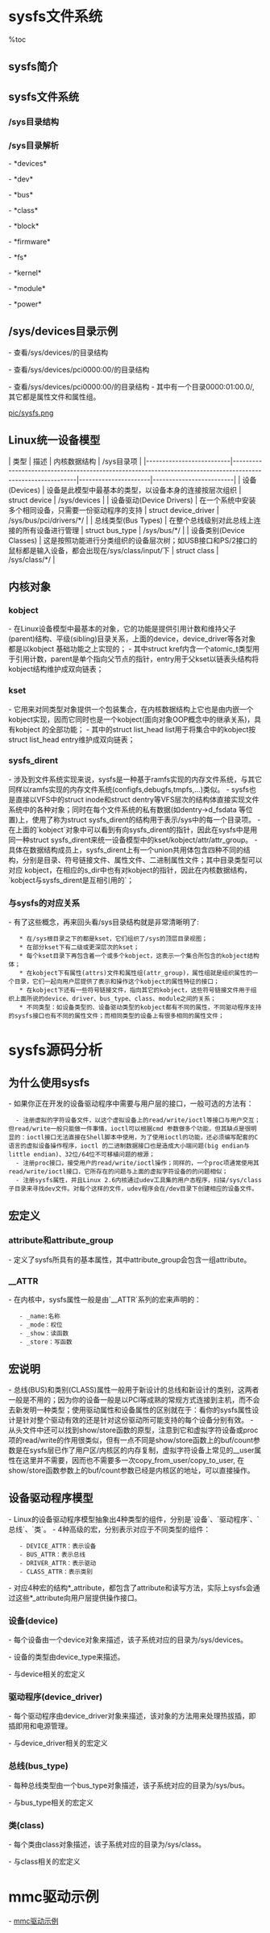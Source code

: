 = sysfs文件系统 =

%toc

== sysfs简介 ==
{{{class="brush:text"
    sysfs是Linux内核中设计较新的一种虚拟的基于内存的文件系统，它的作用与proc有些类似，
但除了与proc相同的具有查看和设定内核参数功能之外，还有为Linux统一设备模型作为管理之用。
相比于proc文件系统，使用sysfs导出内核数据的方式更为统一，并且组织的方式更好，它的设计从
proc中吸取了很多教训。本文就sysfs的挂载点/sys目录结构、其与Linux统一设备模型的关系、常见
属性文件的用法等方面对sysfs作入门介绍，并且就内核编程方面，以具体的例子来展示如何添加
sysfs支持。
}}}

== sysfs文件系统 ==
{{{class="brush:text"
    /sys下的目录结构是经过精心设计的：
    在/sys/devices下是所有设备的真实对象，包括如视频卡和以太网卡等真实的设备，也包括ACPI等
不那么显而易见的真实设备、还有tty, bonding等纯粹虚拟的设备；在其它目录如class, bus等中则在
分类的目录中含有大量对devices中真实对象引用的符号链接文件。
}}}

=== /sys目录结构 ===
{{{class="brush:bash"
$ ls -F /sys
block/  bus/  class/  dev/  devices/  firmware/  fs/  kernel/  module/  power/
}}}

=== /sys目录解析 ===
- *devices*

{{{class="brush:text"
    这是内核对系统中所有设备的分层次表达模型，也是/sys文件系统管理设备的最重要的目录结构，
下文会对它的内部结构作进一步分析；
}}}

- *dev*

{{{class="brush:text"
    这个目录下维护一个按字符设备和块设备的主次号码(major:minor)链接到真实的设备(/sys/devices下)
的符号链接文件，它是在内核 2.6.26 首次引入；
}}}

- *bus*

{{{class="brush:text"
    这是内核设备按总线类型分层放置的目录结构，devices中的所有设备都是连接于某种总线之下，在这里的
每一种具体总线之下可以找到每一个具体设备的符号链接，它也是构成Linux统一设备模型的一部分；
}}}

- *class*

{{{class="brush:text"
    这是按照设备功能分类的设备模型，如：系统所有输入设备都会出现在/sys/class/input之下，而不论它们
是以何种总线连接到系统。它也是构成Linux统一设备模型的一部分；
}}}

- *block*

{{{class="brush:text"
    这里是系统中当前所有的块设备所在，按照功能来说放置在/sys/class之下会更合适，但只是由于历史遗留
因素而一直存在于/sys/block, 但从2.6.22开始就已标记为过时，只有在打开了CONFIG_SYSFS_DEPRECATED配置下
编译才会有这个目录的存在，并且在2.6.26内核中已正式移到/sys/class/block,旧的接口/sys/block为了向后兼
容保留存在，但其中的内容已经变为指向它们在/sys/devices/中真实设备的符号链接文件；
}}}

- *firmware*

{{{class="brush:text"
    这里是系统加载固件机制的对用户空间的接口，关于固件有专用于固件加载的一套API，在附录LDD3一书中有
关于内核支持固件加载机制的更详细的介绍；
}}}

- *fs*

{{{class="brush:text"
    这里按照设计是用于描述系统中所有文件系统，包括文件系统本身和按文件系统分类存放的已挂载点，
但目前只有fuse，gfs2等少数文件系统支持sysfs接口，一些传统的虚拟文件系统(VFS)层次控制参数仍然
在sysctl(/proc/sys/fs)接口中；
}}}

- *kernel*

{{{class="brush:text"
    这里是内核所有可调整参数的位置，目前只有uevent_helper, kexec_loaded, mm, 和新式的slab分配器等
几项较新的设计在使用它，其它内核可调整参数仍然位于sysctl(/proc/sys/kernel)接口中；
}}}

- *module*

{{{class="brush:text"
    这里有系统中所有模块的信息，不论这些模块是以内联(inlined)方式编译到内核映像文件(vmlinuz)中
还是编译为外部模块(ko文件)，都可能会出现在/sys/module 中：
    * 编译为外部模块(ko文件)在加载后会出现对应的/sys/module/<module_name>/, 并且在这个目录下会
出现一些属性文件和属性目录来表示此外部模块的一些信息，如版本号、加载状态、所提供的驱动程序等；
    * 编译为内联方式的模块则只在当它有非0属性的模块参数时会出现对应的/sys/module/<module_name>, 
这些模块的可用参数会出现在/sys/modules/<modname>/parameters/<param_name>中，
        ** 如/sys/module/printk/parameters/time这个可读写参数控制着内联模块printk在打印内核消息时
是否加上时间前缀；
        ** 所有内联模块的参数也可以由"<module_name>.<param_name>=<value>"的形式写在内核启动参数上，
如启动内核时加上参数"printk.time=1"与向"/sys/module/printk/parameters/time"写入1的效果相同；
    * 没有非0属性参数的内联模块不会出现于此。
}}}

- *power*

{{{class="brush:text"
    这里是系统中电源选项，这个目录下有几个属性文件可以用于控制整个机器的电源状态，
如可以向其中写入控制命令让机器关机、重启等。
}}}

== /sys/devices目录示例 ==
- 查看/sys/devices/的目录结构

{{{class="brush:bash"
$ ls -F /sys/devices/
isa/  LNXSYSTM:00/  pci0000:00/  platform/  pnp0/  pnp1/  system/  virtual/
}}}

- 查看/sys/devices/pci0000:00/的目录结构

{{{class="brush:bash"
$ ls -F /sys/devices/pci0000:00/
0000:00:00.0/  0000:00:02.5/  0000:00:03.1/  0000:00:0e.0/   power/
0000:00:01.0/  0000:00:02.7/  0000:00:03.2/  firmware_node@  uevent
0000:00:02.0/  0000:00:03.0/  0000:00:03.3/  pci_bus/
}}}

- 查看/sys/devices/pci0000:00/的目录结构
- 其中有一个目录0000:01:00.0/, 其它都是属性文件和属性组。

{{{class="brush:bash"
$ ls -F /sys/devices/pci0000:00/0000:00:01.0/
0000:01:00.0/         device         local_cpus  power/            subsystem_vendor
broken_parity_status  enable         modalias    resource          uevent
class                 irq            msi_bus     subsystem@        vendor
config                local_cpulist  pci_bus/    subsystem_device
}}}

[[pic/sysfs.png]]

== Linux统一设备模型 ==
{{{class="brush:text"
    在Linux 2.5内核的开发过程中，人们设计了一套新的设备模型，目的是为了对计算机上的所有设备
进行统一地表示和操作，包括设备本身和设备之间的连接关系。这个模型是在分析了PCI和USB的总线驱动
过程中得到的，这两个总线类型能代表当前系统中的大多数设备类型，它们都有完善的热挺拔机制和电源
管理的支持，也都有级连机制的支持，以桥接的PCI/USB总线控制器的方式可以支持更多的PCI/USB设备。
为了给所有设备添加统一的电源管理的支持，而不是让每个设备中去独立实现电源管理的支持，人们考虑的
是如何尽可能地重用代码；而且在有层次模型的PCI/USB总线中，必须以合理形式展示出这个层次关系，
这也是电源管理等所要求的必须有层次结构。

    如在一个典型的PC系统中，中央处理器(CPU)能直接控制的是PCI总线设备，而USB总线设备是以一个PCI
设备(PCI-USB桥)的形式接入在PCI总线设备上，外部USB设备再接入在USB总线设备上；当计算机执行挂起
(suspend)操作时，Linux内核应该以“外部USB设备->USB总线设备->PCI总线设备”的顺序通知每一个设备将电
源挂起；执行恢复(resume)时则以相反的顺序通知；反之如果不按此顺序则将有设备得不到正确的电源状态
变迁的通知，将无法正常工作。

    sysfs是在这个Linux统一设备模型的开发过程中的一项副产品。为了将这些有层次结构的设备以用户程序可见
的方式表达出来，人们很自然想到了利用文件系统的目录树结构（这是以UNIX方式思考问题的基础，一切都是
文件！）在这个模型中，有几种基本类型，它们的对应关系见下表：
}}}

| 类型                     | 描述                                                                                                       | 内核数据结构         | /sys目录项              |
|--------------------------|------------------------------------------------------------------------------------------------------------|----------------------|-------------------------|
| 设备(Devices)            | 设备是此模型中最基本的类型，以设备本身的连接按层次组织                                                     | struct device        | /sys/devices            |
| 设备驱动(Device Drivers) | 在一个系统中安装多个相同设备，只需要一份驱动程序的支持                                                     | struct device_driver | /sys/bus/pci/drivers/*/ |
| 总线类型(Bus Types)      | 在整个总线级别对此总线上连接的所有设备进行管理                                                             | struct bus_type      | /sys/bus/*/             |
| 设备类别(Device Classes) | 这是按照功能进行分类组织的设备层次树；如USB接口和PS/2接口的鼠标都是输入设备，都会出现在/sys/class/input/下 | struct class         | /sys/class/*/           |

== 内核对象 ==
=== kobject ===
- 在Linux设备模型中最基本的对象，它的功能是提供引用计数和维持父子(parent)结构、平级(sibling)目录关系，上面的device，device_driver等各对象都是以kobject 基础功能之上实现的；
- 其中struct kref内含一个atomic_t类型用于引用计数，parent是单个指向父节点的指针，entry用于父kset以链表头结构将kobject结构维护成双向链表；

{{{class="brush:c"
struct kobject {
    const char              *name;
    struct list_head        entry;
    struct kobject          *parent;
    struct kset             *kset;
    struct kobj_type        *ktype;
    struct sysfs_dirent     *sd;
    struct kref             kref;
    unsigned int state_initialized:1;
    unsigned int state_in_sysfs:1;
    unsigned int state_add_uevent_sent:1;
    unsigned int state_remove_uevent_sent:1;
}; 
}}}

=== kset ===
- 它用来对同类型对象提供一个包装集合，在内核数据结构上它也是由内嵌一个kobject实现，因而它同时也是一个kobject(面向对象OOP概念中的继承关系)，具有kobject 的全部功能；
- 其中的struct list_head list用于将集合中的kobject按struct list_head entry维护成双向链表；

{{{class="brush:c"
struct kset {
    struct list_head list;
    spinlock_t list_lock;
    struct kobject kobj;
    struct kset_uevent_ops *uevent_ops;
}; 
}}}

=== sysfs_dirent ===
- 涉及到文件系统实现来说，sysfs是一种基于ramfs实现的内存文件系统，与其它同样以ramfs实现的内存文件系统(configfs,debugfs,tmpfs,...)类似。
- sysfs也是直接以VFS中的struct inode和struct dentry等VFS层次的结构体直接实现文件系统中的各种对象；同时在每个文件系统的私有数据(如dentry->d_fsdata 等位置)上，使用了称为struct sysfs_dirent的结构用于表示/sys中的每一个目录项。
- 在上面的`kobject`对象中可以看到有向sysfs_dirent的指针，因此在sysfs中是用同一种struct sysfs_dirent来统一设备模型中的kset/kobject/attr/attr_group。
- 具体在数据结构成员上，sysfs_dirent上有一个union共用体包含四种不同的结构，分别是目录、符号链接文件、属性文件、二进制属性文件；其中目录类型可以对应 kobject，在相应的s_dir中也有对kobject的指针，因此在内核数据结构，`kobject与sysfs_dirent是互相引用的`；

{{{class="brush:c"
struct sysfs_dirent {
    atomic_t                s_count;
    atomic_t                s_active;
    struct sysfs_dirent     *s_parent;
    struct sysfs_dirent     *s_sibling;
    const char              *s_name;

    union {
        struct sysfs_elem_dir       s_dir;
        struct sysfs_elem_symlink   s_symlink;
        struct sysfs_elem_attr      s_attr;
        struct sysfs_elem_bin_attr  s_bin_attr;
    };

    unsigned int    s_flags;
    ino_t           s_ino;
    umode_t         s_mode;
    struct iattr    *s_iattr;
};
}}}

=== 与sysfs的对应关系 ===
- 有了这些概念，再来回头看/sys目录结构就是非常清晰明了:
    * 在/sys根目录之下的都是kset，它们组织了/sys的顶层目录视图；
    * 在部分kset下有二级或更深层次的kset；
    * 每个kset目录下再包含着一个或多个kobject，这表示一个集合所包含的kobject结构体；
    * 在kobject下有属性(attrs)文件和属性组(attr_group)，属性组就是组织属性的一个目录，它们一起向用户层提供了表示和操作这个kobject的属性特征的接口；
    * 在kobject下还有一些符号链接文件，指向其它的kobject，这些符号链接文件用于组织上面所说的device、driver、bus_type、class、module之间的关系；
    * 不同类型：如设备类型的、设备驱动类型的kobject都有不同的属性，不同驱动程序支持的sysfs接口也有不同的属性文件；而相同类型的设备上有很多相同的属性文件；

= sysfs源码分析 =

== 为什么使用sysfs ==
- 如果你正在开发的设备驱动程序中需要与用户层的接口，一般可选的方法有：
   - 注册虚拟的字符设备文件，以这个虚拟设备上的read/write/ioctl等接口与用户交互；但read/write一般只能做一件事情，ioctl可以根据cmd 参数做多个功能，但其缺点是很明显的：ioctl接口无法直接在Shell脚本中使用，为了使用ioctl的功能，还必须编写配套的C语言的虚拟设备操作程序，ioctl 的二进制数据接口也是造成大小端问题(big endian与little endian)、32位/64位不可移植问题的根源；
   - 注册proc接口，接受用户的read/write/ioctl操作；同样的，一个proc项通常使用其read/write/ioctl接口，它所存在的问题与上面的虚拟字符设备的的问题相似；
   - 注册sysfs属性，并且Linux 2.6内核通过udev工具集的用户态程序，扫描/sys/class子目录来寻找dev文件。对每个这样的文件，udev程序会在/dev目录下创建相应的设备文件。

== 宏定义 ==

=== attribute和attribute_group ===
- 定义了sysfs所具有的基本属性，其中attribute_group会包含一组attribute。

{{{class="brush:c"
// 头文件include/linux/sysfs.h

// attribute
/* FIXME
 * The *owner field is no longer used.
 * x86 tree has been cleaned up. The owner
 * attribute is still left for other arches.
 */
struct attribute {
	const char		*name;
	struct module	*owner;
	mode_t			mode;
};

// attribute_group
struct attribute_group {
	const char		    *name;
	mode_t			    (*is_visible)(struct kobject *,
					      struct attribute *, int);
	struct attribute	**attrs;
};
}}}

=== __ATTR ===
- 在内核中，sysfs属性一般是由`__ATTR`系列的宏来声明的：
    - _name:名称
    - _mode：权位
    - _show：读函数
    - _store：写函数

{{{class="brush:c"
// 头文件include/linux/sysfs.h
// __ATTR
#define __ATTR(_name,_mode,_show,_store) { \
	.attr = {.name = __stringify(_name), .mode = _mode },	\
	.show	= _show,					\
	.store	= _store,					\
}

// __ATTR_RO
#define __ATTR_RO(_name) { \
	.attr	= { .name = __stringify(_name), .mode = 0444 },	\
	.show	= _name##_show,					\
}

#define __ATTR_NULL { .attr = { .name = NULL } }
}}}

== 宏说明 ==
- 总线(BUS)和类别(CLASS)属性一般用于新设计的总线和新设计的类别，这两者一般是不用的；因为你的设备一般是以PCI等成熟的常规方式连接到主机，而不会去新发明一种类型；使用驱动属性和设备属性的区别就在于：看你的sysfs属性设计是针对整个驱动有效的还是针对这份驱动所可能支持的每个设备分别有效。
- 从头文件中还可以找到show/store函数的原型，注意到它和虚拟字符设备或proc项的read/write的作用很类似，但有一点不同是show/store函数上的buf/count参数是在sysfs层已作了用户区/内核区的内存复制，虚拟字符设备上常见的__user属性在这里并不需要，因而也不需要多一次copy_from_user/copy_to_user, 在show/store函数参数上的buf/count参数已经是内核区的地址，可以直接操作。

== 设备驱动程序模型 ==
- Linux的设备驱动程序模型抽象出4种类型的组件，分别是`设备`、`驱动程序`、`总线`、`类`。
- 4种高级的宏，分别表示对应于不同类型的组件：
    - DEVICE_ATTR：表示设备
    - BUS_ATTR：表示总线
    - DRIVER_ATTR：表示驱动
    - CLASS_ATTR：表示类别 
- 对应4种宏的结构*_attribute，都包含了attribute和读写方法，实际上sysfs会通过这些*_attribute向用户层提供操作接口。

=== 设备(device) ===
- 每个设备由一个device对象来描述，该子系统对应的目录为/sys/devices。

{{{class="brush:c"
struct device {
    ......
	struct device		*parent;

	struct kobject kobj;
	struct device_type	*type;

    ......
	struct bus_type	*bus;		    /* type of bus device is on */
	struct device_driver *driver;	/* which driver has allocated this device */
};
}}}

- 设备的类型由device_type来描述。

{{{class="brush:c"
struct device_type {
	const char *name;
	struct attribute_group **groups;
	int (*uevent)(struct device *dev, struct kobj_uevent_env *env);
	void (*release)(struct device *dev);

	int (*suspend)(struct device *dev, pm_message_t state);
	int (*resume)(struct device *dev);

	struct dev_pm_ops *pm;
};
}}}

- 与device相关的宏定义

{{{class="brush:c"
// DEVICE_ATTR
struct device_attribute {
	struct attribute	attr;
	ssize_t (*show)(struct device *dev, struct device_attribute *attr,
			char *buf);
	ssize_t (*store)(struct device *dev, struct device_attribute *attr,
			 const char *buf, size_t count);
};

#define DEVICE_ATTR(_name, _mode, _show, _store) \
struct device_attribute dev_attr_##_name = __ATTR(_name, _mode, _show, _store)
}}}

=== 驱动程序(device_driver) ===
- 每个驱动程序由device_driver对象来描述，该对象的方法用来处理热拔插，即插即用和电源管理。

{{{class="brush:c"
struct device_driver {
	const char		*name;
	struct bus_type		*bus;

	struct module		*owner;
	const char		*mod_name;	/* used for built-in modules */

	bool suppress_bind_attrs;	/* disables bind/unbind via sysfs */

	int (*probe) (struct device *dev);
	int (*remove) (struct device *dev);
	void (*shutdown) (struct device *dev);
	int (*suspend) (struct device *dev, pm_message_t state);
	int (*resume) (struct device *dev);
	const struct attribute_group **groups;

	const struct dev_pm_ops *pm;

	struct driver_private *p;
};
}}}

- 与device_driver相关的宏定义

{{{class="brush:c"
// DRIVER_ATTR
struct driver_attribute {
	struct attribute attr;
	ssize_t (*show)(struct device_driver *driver, char *buf);
	ssize_t (*store)(struct device_driver *driver, const char *buf,
			 size_t count);
};

#define DRIVER_ATTR(_name, _mode, _show, _store)	\
struct driver_attribute driver_attr_##_name =		\
	__ATTR(_name, _mode, _show, _store)
}}}

=== 总线(bus_type) ===
- 每种总线类型由一个bus_type对象描述，该子系统对应的目录为/sys/bus。

{{{class="brush:c"
struct bus_type {
	const char		*name;
	struct bus_attribute	*bus_attrs;
	struct device_attribute	*dev_attrs;
	struct driver_attribute	*drv_attrs;

	int (*match)(struct device *dev, struct device_driver *drv);
	int (*uevent)(struct device *dev, struct kobj_uevent_env *env);
	int (*probe)(struct device *dev);
	int (*remove)(struct device *dev);
	void (*shutdown)(struct device *dev);

	int (*suspend)(struct device *dev, pm_message_t state);
	int (*resume)(struct device *dev);

	const struct dev_pm_ops *pm;

	struct bus_type_private *p;
};
}}}

- 与bus_type相关的宏定义

{{{class="brush:c"
// BUS_ATTR
struct bus_attribute {
	struct attribute	attr;
	ssize_t (*show)(struct bus_type *bus, char *buf);
	ssize_t (*store)(struct bus_type *bus, const char *buf, size_t count);
};

#define BUS_ATTR(_name, _mode, _show, _store)	\
struct bus_attribute bus_attr_##_name = __ATTR(_name, _mode, _show, _store)
}}}

=== 类(class) ===
- 每个类由class对象描述，该子系统对应的目录为/sys/class。

{{{class="brush:c"
struct class {
	const char		*name;
	struct module	*owner;

	struct class_attribute		*class_attrs;
	struct device_attribute		*dev_attrs;
	struct kobject			    *dev_kobj;

	int (*dev_uevent)(struct device *dev, struct kobj_uevent_env *env);
	char *(*devnode)(struct device *dev, mode_t *mode);

	void (*class_release)(struct class *class);
	void (*dev_release)(struct device *dev);

	int (*suspend)(struct device *dev, pm_message_t state);
	int (*resume)(struct device *dev);

	const struct kobj_ns_type_operations *ns_type;
	const void *(*namespace)(struct device *dev);

	const struct dev_pm_ops *pm;

	struct class_private *p;
};
}}}

- 与class相关的宏定义

{{{class="brush:c"
// CLASS_ATTR
struct class_attribute {
	struct attribute attr;
	ssize_t (*show)(struct class *class, char *buf);
	ssize_t (*store)(struct class *class, const char *buf, size_t count);
};

#define CLASS_ATTR(_name, _mode, _show, _store)			\
struct class_attribute class_attr_##_name = __ATTR(_name, _mode, _show, _store)
}}}

= mmc驱动示例 =
- [[mmc驱动示例]]
